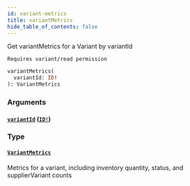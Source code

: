 ```yaml
---
id: variant-metrics
title: variantMetrics
hide_table_of_contents: false
---
```



Get variantMetrics for a Variant by variantId
            
    Requires variant/read permission

```graphql
variantMetrics(
  variantId: ID!
): VariantMetrics
```


### Arguments

#### [`variantId`](#) ([`ID!`](/demand/api/graphql-admin/reference/scalars/id))




### Type

#### [`VariantMetrics`](/demand/api/graphql-admin/reference/objects/variant-metrics)

Metrics for a variant, including inventory quantity, status, and supplierVariant counts




